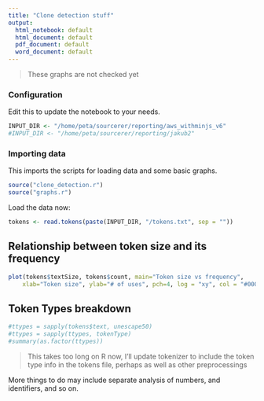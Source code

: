 ```yaml
---
title: "Clone detection stuff"
output:
  html_notebook: default
  html_document: default
  pdf_document: default
  word_document: default
---
```

> These graphs are not checked yet

### Configuration

Edit this to update the notebook to your needs.

```R
INPUT_DIR <- "/home/peta/sourcerer/reporting/aws_withminjs_v6"
#INPUT_DIR <- "/home/peta/sourcerer/reporting/jakub2"
```

### Importing data

This imports the scripts for loading data and some basic graphs.

```r
source("clone_detection.r")
source("graphs.r")
```

Load the data now:

```r
tokens <- read.tokens(paste(INPUT_DIR, "/tokens.txt", sep = ""))
```

##  Relationship between token size and its frequency

```r
plot(tokens$textSize, tokens$count, main="Token size vs frequency", 
  	xlab="Token size", ylab="# of uses", pch=4, log = "xy", col = "#0000ff")
```

## Token Types breakdown

```r
#ttypes = sapply(tokens$text, unescape50)
#ttypes = sapply(ttypes, tokenType)
#summary(as.factor(ttypes))
```
> This takes too long on R now, I'll update tokenizer to include the token type info in the tokens file, perhaps as well as other preprocessings

More things to do may include separate analysis of numbers, and identifiers, and so on. 

